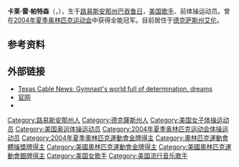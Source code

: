 {{MedalTableTop|Carly Patterson.jpg|150px|卡莱·帕特森}}
{{MedalCompetition|[[奧林匹克運動會|奧林匹克運動會]]}}
{{MedalGold|[[2004年夏季奧林匹克運動會|2004年雅典]]|[[2004年夏季奧林匹克運動會體操比賽|個人全能]]}}
{{MedalSilver|2004年雅典|[[2004年夏季奧林匹克運動會體操比賽|團體]]}}
{{MedalSilver|2004年雅典|[[2004年夏季奧林匹克運動會體操比賽|平衡木]]}}
{{MedalCompetition|[[世界體操錦標賽|世界錦標賽]]}}
{{MedalGold|[[2003年世界體操錦標賽|2003年安那罕]]|團體}} 
{{MedalSilver|[[2003年世界體操錦標賽|2003年安那罕]]|個人全能}}
{{MedalBottom}}
'''卡莱·雷·帕特森'''（{{lang-en|Carly Rae Patterson}}，{{bd|1988年|2月4日}}），生于[[路易斯安那州|路易斯安那州]][[巴吞鲁日_(路易斯安那州)|巴吞鲁日]]，[[美国|美国]][[歌手|歌手]]、前体操运动员。曾在[[2004年夏季奥林匹克运动会|2004年夏季奥林匹克运动会]]中获得全能冠军。目前居住于[[德克萨斯州|德克萨斯州]][[艾伦_(德克萨斯州)|艾伦]]。

== 参考资料 ==
{{reflist}}

== 外部链接 ==
* [https://web.archive.org/web/20110929231633/http://www.txcn.com/sharedcontent/dws/spt/olympics/2004/topstories/stories/081704dnspoolypatterson.4f88.html Texas Cable News: Gymnast's world full of determination, dreams]
* [http://www.carlypatterson.org/ 官网] {{Wayback|url=http://www.carlypatterson.org/ |date=20190112071758 }}
* {{Fig|id=3047|name=Carly Patterson}}

{{奥林匹克运动会体操比赛竞技体操女子个人全能冠军}}
{{世界竞技体操锦标赛女子团体全能冠军|2003}}

{{Authority control}}
{{DEFAULTSORT:Patterson, Carly}}
[[Category:路易斯安那州人|Category:路易斯安那州人]]
[[Category:德克薩斯州人|Category:德克薩斯州人]]
[[Category:美国女子体操运动员|Category:美国女子体操运动员]]
[[Category:美国奥运体操运动员|Category:美国奥运体操运动员]]
[[Category:2004年夏季奥林匹克运动会体操运动员|Category:2004年夏季奥林匹克运动会体操运动员]]
[[Category:2004年夏季奧林匹克運動會金牌得主|Category:2004年夏季奧林匹克運動會金牌得主]]
[[Category:奧林匹克運動會體操獎牌得主|Category:奧林匹克運動會體操獎牌得主]]
[[Category:美國奧林匹克運動會金牌得主|Category:美國奧林匹克運動會金牌得主]]
[[Category:美國奧林匹克運動會銀牌得主|Category:美國奧林匹克運動會銀牌得主]]
[[Category:美国女歌手|Category:美国女歌手]]
[[Category:美国流行音乐歌手|Category:美国流行音乐歌手]]

{{US-bio-stub}}